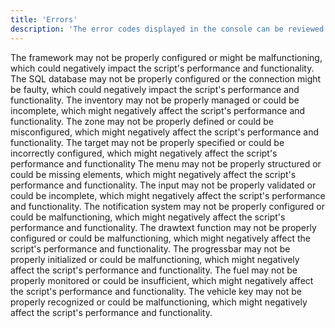 ```yaml
---
title: 'Errors'
description: 'The error codes displayed in the console can be reviewed below to help you determine the underlying causes.'
---
```

<AccordionGroup>
  <Accordion title="401">
    The framework may not be properly configured or might be malfunctioning, which could negatively impact the script's performance and functionality.
  </Accordion>
  <Accordion title="402">
    The SQL database may not be properly configured or the connection might be faulty, which could negatively impact the script's performance and functionality.
  </Accordion>
  <Accordion title="403">
    The inventory may not be properly managed or could be incomplete, which might negatively affect the script's performance and functionality.
  </Accordion>
  <Accordion title="404">
    The zone may not be properly defined or could be misconfigured, which might negatively affect the script's performance and functionality.
  </Accordion>
  <Accordion title="405">
    The target may not be properly specified or could be incorrectly configured, which might negatively affect the script's performance and functionality
  </Accordion>
  <Accordion title="406">
    The menu may not be properly structured or could be missing elements, which might negatively affect the script's performance and functionality.
  </Accordion>
  <Accordion title="407">
    The input may not be properly validated or could be incomplete, which might negatively affect the script's performance and functionality.
  </Accordion>
  <Accordion title="408">
    The notification system may not be properly configured or could be malfunctioning, which might negatively affect the script's performance and functionality.
  </Accordion>
  <Accordion title="409">
    The drawtext function may not be properly configured or could be malfunctioning, which might negatively affect the script's performance and functionality.
  </Accordion>
  <Accordion title="410">
    The progressbar may not be properly initialized or could be malfunctioning, which might negatively affect the script's performance and functionality.
  </Accordion>
  <Accordion title="411">
    The fuel may not be properly monitored or could be insufficient, which might negatively affect the script's performance and functionality.
  </Accordion>
  <Accordion title="412">
    The vehicle key may not be properly recognized or could be malfunctioning, which might negatively affect the script's performance and functionality.
  </Accordion>
</AccordionGroup>